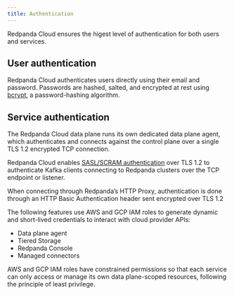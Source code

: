 ```yaml
---
title: Authentication
---
```


<head>
    <meta name="title" content="Redpanda Cloud Authentication  | Redpanda Docs"/>
    <meta name="description" content="Learn about Redpanda Cloud authentication and authentication services."/>
    <link rel="canonical" href="https://docs.redpanda.com/docs/deploy/deployment-option/cloud/security/cloud-security-architecture/authentication/" />
</head>

Redpanda Cloud ensures the higest level of authentication for both users and services.

## User authentication

Redpanda Cloud authenticates users directly using their email and password.
Passwords are hashed, salted, and encrypted at rest using [bcrypt](https://en.wikipedia.org/wiki/Bcrypt),
a password-hashing algorithm.

## Service authentication

The Redpanda Cloud data plane runs its own dedicated data plane agent,
which authenticates and connects against the control plane over a single TLS 1.2
encrypted TCP connection.

Redpanda Cloud enables [SASL/SCRAM authentication](../../../../../manage/security/authentication/#saslscram)
over TLS 1.2 to authenticate Kafka clients connecting to Redpanda clusters over
the TCP endpoint or listener.

When connecting through Redpanda’s HTTP Proxy, authentication is done through an HTTP Basic Authentication header sent encrypted over TLS 1.2


The following features use AWS and GCP IAM roles to generate
dynamic and short-lived credentials to interact with cloud provider APIs:

- Data plane agent
- Tiered Storage
- Redpanda Console
- Managed connectors

AWS and GCP IAM roles have constrained permissions so that each service can only
access or manage its own data plane-scoped resources, following the principle of
least privilege.
